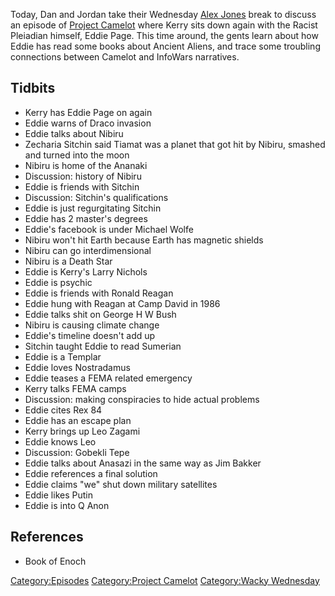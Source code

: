 {{DEFAULTSORT:
    #_EPISODE_0204:Sweary Kerry's Larry
}}{{Episode
    | title           = Sweary Kerry's Larry
    | caption         = Listen to this episode on [https://knowledgefight.libsyn.com/knowledge-fight-sweary-kerrys-larry Libsyn] [https://open.spotify.com/episode/3UgKgGJgWsxOSmlsi3JiyP Spotify], Read the [[Transcript/204: Sweary Kerry's Larry|Unofficial Transcript]]
    | episodeNumber   = 204
    | length          = 01:38:35
    | airDate         = September 12, 2018
    | episodeType     = [[:Category:Project Camelot|Project Camelot]], [[:Category:Wacky Wednesday|Wacky Wednesday]]
    | appearance      = [[Kerry Cassidy]], [[Eddie Page]], [[Zecharia Sitchin]], [[Michael Wolfe]], [[Tommy Coleman Jr]], [[Bob Dean]], [[Wendell Stevens]], [[Ronald Reagan]], [[George H W Bush]], [[Leo Zagami]], [[Jim Bakker]]
    | previousEpisode = [[203: March 2-4, 2009]]
    | nextEpisode     = [[205: September 13, 2018]]
}}

{{Stub}}

Today, Dan and Jordan take their Wednesday [[Alex Jones]] break to discuss an episode of [[Project Camelot]] where Kerry sits down again with the Racist Pleiadian himself, Eddie Page. This time around, the gents learn about how Eddie has read some books about Ancient Aliens, and trace some troubling connections between Camelot and InfoWars narratives.

==Tidbits==

*Kerry has Eddie Page on again
*Eddie warns of Draco invasion
*Eddie talks about Nibiru
*Zecharia Sitchin said Tiamat was a planet that got hit by Nibiru, smashed and turned into the moon
*Nibiru is home of the Ananaki
*Discussion: history of Nibiru
*Eddie is friends with Sitchin
*Discussion: Sitchin's qualifications
*Eddie is just regurgitating Sitchin
*Eddie has 2 master's degrees
*Eddie's facebook is under Michael Wolfe
*Nibiru won't hit Earth because Earth has magnetic shields
*Nibiru can go interdimensional
*Nibiru is a Death Star
*Eddie is Kerry's Larry Nichols
*Eddie is psychic
*Eddie is friends with Ronald Reagan
*Eddie hung with Reagan at Camp David in 1986
*Eddie talks shit on George H W Bush
*Nibiru is causing climate change
*Eddie's timeline doesn't add up
*Sitchin taught Eddie to read Sumerian
*Eddie is a Templar
*Eddie loves Nostradamus
*Eddie teases a FEMA related emergency
*Kerry talks FEMA camps
*Discussion: making conspiracies to hide actual problems
*Eddie cites Rex 84
*Eddie has an escape plan
*Kerry brings up Leo Zagami
*Eddie knows Leo
*Discussion: Gobekli Tepe
*Eddie talks about Anasazi in the same way as Jim Bakker
*Eddie references a final solution
*Eddie claims "we" shut down military satellites
*Eddie likes Putin
*Eddie is into Q Anon

==References==

*Book of Enoch

[[Category:Episodes]]
[[Category:Project Camelot]]
[[Category:Wacky Wednesday]]
